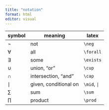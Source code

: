 ```yaml
---
title: "notation"
format: html
editor: visual
---
```


| symbol | meaning | latex
|--------|---------|-----------
| $\neg$ | not     | `\neg`
| $\forall$ | all     | `\forall`
| $\exists$ | some | `\exists`
| $\cup$ | union, "or" | `\cup`
| $\cap$ | intersection, "and" | `\cap`
| $\mid$ | given, conditional on | `\mid`, `|`
| $\sum$ | sum | `\sum`
| $\prod$ | product | `\prod`
